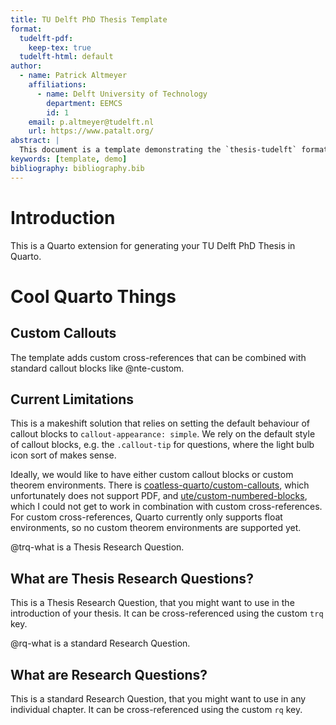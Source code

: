 ```yaml
---
title: TU Delft PhD Thesis Template
format:
  tudelft-pdf:
    keep-tex: true
  tudelft-html: default
author:
  - name: Patrick Altmeyer
    affiliations:
      - name: Delft University of Technology
        department: EEMCS
        id: 1
    email: p.altmeyer@tudelft.nl
    url: https://www.patalt.org/
abstract: |
  This document is a template demonstrating the `thesis-tudelft` format.
keywords: [template, demo]
bibliography: bibliography.bib     
---
```


# Introduction

This is a Quarto extension for generating your TU Delft PhD Thesis in Quarto.

# Cool Quarto Things

## Custom Callouts 

The template adds custom cross-references that can be combined with standard callout blocks like @nte-custom. 

<!-- TODO: Adapt when possible -->
<!-- BUG: Showing wrong prefix in title for HTML -->

::: {#nte-custom .callout-note}

## Current Limitations

This is a makeshift solution that relies on setting the default behaviour of callout blocks to `callout-appearance: simple`. We rely on the default style of callout blocks, e.g. the `.callout-tip` for questions, where the light bulb icon sort of makes sense.

Ideally, we would like to have either custom callout blocks or custom theorem environments. There is [coatless-quarto/custom-callouts](https://quarto.thecoatlessprofessor.com/custom-callout/qcustom-callout-faq.html), which unfortunately does not support PDF, and [ute/custom-numbered-blocks](https://github.com/ute/custom-numbered-blocks), which I could not get to work in combination with custom cross-references. For custom cross-references, Quarto currently only supports float environments, so no custom theorem environments are supported yet.

:::

@trq-what is a Thesis Research Question.

::: {.callout-tip #trq-what}

## What are Thesis Research Questions?

This is a Thesis Research Question, that you might want to use in the introduction of your thesis. It can be cross-referenced using the custom `trq` key. 

:::

@rq-what is a standard Research Question.

::: {.callout-tip #rq-what}

## What are Research Questions?

This is a standard Research Question, that you might want to use in any individual chapter. It can be cross-referenced using the custom `rq` key.  

:::
